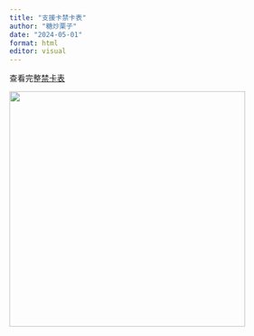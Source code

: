 ```yaml
---
title: "支援卡禁卡表"
author: "糖炒栗子"
date: "2024-05-01"
format: html
editor: visual
---
```


查看完整[禁卡表](https://1drv.ms/x/s!AoRTQbS45rZXbJMwiSVCciK1oF0?e=qYiSMJ&nav=MTVfezAwMDAwMDAwLTAwMDEtMDAwMC0wMDAwLTAwMDAwMDAwMDAwMH0)

![](Picture/禁卡表1.png){width="417"}
